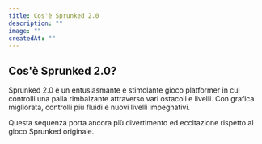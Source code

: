 ```yaml
---
title: Cos'è Sprunked 2.0
description: ""
image: ""
createdAt: ""
---
```


## Cos'è Sprunked 2.0?

Sprunked 2.0 è un entusiasmante e stimolante gioco platformer in cui controlli una palla rimbalzante attraverso vari ostacoli e livelli. Con grafica migliorata, controlli più fluidi e nuovi livelli impegnativi.

Questa sequenza porta ancora più divertimento ed eccitazione rispetto al gioco Sprunked originale.